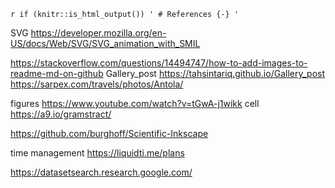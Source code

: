 `r if (knitr::is_html_output()) '
# References {-}
'`

SVG <https://developer.mozilla.org/en-US/docs/Web/SVG/SVG_animation_with_SMIL>

<https://stackoverflow.com/questions/14494747/how-to-add-images-to-readme-md-on-github>
Gallery_post
<https://tahsintariq.github.io/Gallery_post>
<https://sarpex.com/travels/photos/Antola/>



figures
<https://www.youtube.com/watch?v=tGwA-j1wikk>
cell
<https://a9.io/gramstract/>

<https://github.com/burghoff/Scientific-Inkscape>

time management
<https://liquidti.me/plans>

<https://datasetsearch.research.google.com/>
